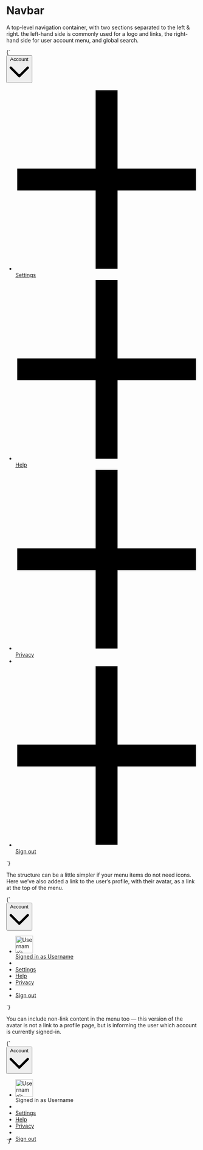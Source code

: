 
<Meta title="Components/Dropdown menu" />

# Navbar

A top-level navigation container, with two sections separated to the left & right. the left-hand side is commonly used for a logo and links, the right-hand side for user account menu, and global search.

<Canvas>
  <Story name="Dropdown menu">
    {`
      <div class="l-relative" style="min-height:15rem;">
        <button type="button" class="o-button o-button--dropdown o-h6" aria-controls="dropdown-1" aria-expanded="true">
          <span class="o-button__label">Account</span>
          <svg class="o-button__icon o-icon o-icon--m" xmlns="http://www.w3.org/2000/svg" viewBox="0 0 100 100">
            <path d="M2.78,32.83a6.07,6.07,0,0,1,8.58-8.59L45.71,58.59a6.07,6.07,0,0,0,8.58,0L88.64,24.24a6.07,6.07,0,1,1,8.58,8.59L54.29,75.76a6.07,6.07,0,0,1-8.58,0Z" fill-rule="evenodd"/>
          </svg>
        </button>
        <ul class="o-dropdown o-overflow o-list-reset u-margin-s--top" aria-hidden="false" id="dropdown-1">
          <li>
            <a href="/" class="o-button o-button--menu o-h6">
              <svg class="o-button__icon o-icon o-icon--m" xmlns="http://www.w3.org/2000/svg" viewBox="0 0 100 100">
                <path d="m55.94 1.03v43h43v12h-43v43h-12v-43h-43v-12h43v-43z" fill-rule="evenodd"/>
              </svg>
              <span class="o-button__label">Settings</span>
            </a>
          </li>
          <li>
            <a href="/" class="o-button o-button--menu o-h6">
              <svg class="o-button__icon o-icon o-icon--m" xmlns="http://www.w3.org/2000/svg" viewBox="0 0 100 100">
                <path d="m55.94 1.03v43h43v12h-43v43h-12v-43h-43v-12h43v-43z" fill-rule="evenodd"/>
              </svg>
              <span class="o-button__label">Help</span>
            </a>
          </li>
          <li>
            <a href="/" class="o-button o-button--menu o-h6">
              <svg class="o-button__icon o-icon o-icon--m" xmlns="http://www.w3.org/2000/svg" viewBox="0 0 100 100">
                <path d="m55.94 1.03v43h43v12h-43v43h-12v-43h-43v-12h43v-43z" fill-rule="evenodd"/>
              </svg>
              <span class="o-button__label">Privacy</span>
            </a>
          </li>
          <li role="separator"></li>
          <li>
            <a href="/" class="o-button o-button--menu o-h6">
              <svg class="o-button__icon o-icon o-icon--m" xmlns="http://www.w3.org/2000/svg" viewBox="0 0 100 100">
                <path d="m55.94 1.03v43h43v12h-43v43h-12v-43h-43v-12h43v-43z" fill-rule="evenodd"/>
              </svg>
              <span class="o-button__label">Sign out</span>
            </a>
          </li>
        </ul>
      </div>
    `}
  </Story>
</Canvas>

The structure can be a little simpler if your menu items do not need icons. Here we’ve also added a link to the user’s profile, with their avatar, as a link at the top of the menu.

<Canvas>
  <Story name="Dropdown with avatar user-profile link">
    {`
      <div class="l-relative" style="min-height:15rem;">
        <button type="button" class="o-button o-button--dropdown o-h6" aria-controls="dropdown-1" aria-expanded="true">
          <span class="o-button__label">Account</span>
          <svg class="o-button__icon o-icon o-icon--m" xmlns="http://www.w3.org/2000/svg" viewBox="0 0 100 100">
            <path d="M2.78,32.83a6.07,6.07,0,0,1,8.58-8.59L45.71,58.59a6.07,6.07,0,0,0,8.58,0L88.64,24.24a6.07,6.07,0,1,1,8.58,8.59L54.29,75.76a6.07,6.07,0,0,1-8.58,0Z" fill-rule="evenodd"/>
          </svg>
        </button>
        <ul class="o-dropdown o-overflow o-list-reset u-margin-s--top">
          <li>
            <a href="/" class="o-button o-button--menu o-h6">
              <div class="o-button__avatar o-avatar o-avatar--l l-flex__shrink-0 l-flex l-items-center">
                <img src="https://placekitten.com/100/100" width="46" height="46" alt="Username’s avatar" />
              </div>
              <div class="o-button__label l-flex l-flex--col l-items-start">
                <span>Signed in as</span>
                <span>Username</span>
              </div>
            </a>
          </li>
          <li role="separator"></li>
          <li>
            <a href="/" class="o-button o-button--menu o-h6">
              Settings
            </a>
          </li>
          <li>
            <a href="/" class="o-button o-button--menu o-h6">
              Help
            </a>
          </li>
          <li>
            <a href="/" class="o-button o-button--menu o-h6">
              Privacy
            </a>
          </li>
          <li role="separator"></li>
          <li>
            <a href="/" class="o-button o-button--menu o-h6">
              Sign out
            </a>
          </li>
        </ul>
      </div>
    `}
  </Story>
</Canvas>

You can include non-link content in the menu too — this version of the avatar is not a link to a profile page, but is informing the user which account is currently signed-in.

<Canvas>
  <Story name="Dropdown with non-button/link content">
    {`
      <div class="l-relative" style="height: 15rem">
        <button type="button" class="o-button o-button--dropdown o-h6" aria-controls="dropdown-1" aria-expanded="true">
          <span class="o-button__label">Account</span>
          <svg class="o-button__icon o-icon o-icon--m" xmlns="http://www.w3.org/2000/svg" viewBox="0 0 100 100">
            <path d="M2.78,32.83a6.07,6.07,0,0,1,8.58-8.59L45.71,58.59a6.07,6.07,0,0,0,8.58,0L88.64,24.24a6.07,6.07,0,1,1,8.58,8.59L54.29,75.76a6.07,6.07,0,0,1-8.58,0Z" fill-rule="evenodd"/>
          </svg>
        </button>
        <ul class="o-dropdown o-overflow o-list-reset u-margin-s--top" aria-hidden="false" id="dropdown-1">
          <li>
            <div class="u-padding-xs--top u-padding-xs--bottom u-padding-s--left u-padding-s--right l-flex l-items-center o-h6 u-line-height--min">
              <div class="o-avatar o-avatar--l l-flex__shrink-0 l-flex l-items-center u-margin-s--right">
                <img src="https://placekitten.com/100/100" width="46" height="46" alt="Username’s avatar" />
              </div>
              <div class="l-flex l-flex--col l-items-start">
                <span class="u-fg--gray-40">Signed in as</span>
                <span>Username</span>
              </div>
            </div>
          </li>
          <li role="separator"></li>
          <li>
            <a href="/" class="o-button o-button--menu o-h6">
              Settings
            </a>
          </li>
          <li>
            <a href="/" class="o-button o-button--menu o-h6">
              Help
            </a>
          </li>
          <li>
            <a href="/" class="o-button o-button--menu o-h6">
              Privacy
            </a>
          </li>
          <li role="separator"></li>
          <li>
            <a href="/" class="o-button o-button--menu o-h6">
              Sign out
            </a>
          </li>
        </ul>
      </div>
    `}
  </Story>
</Canvas>
